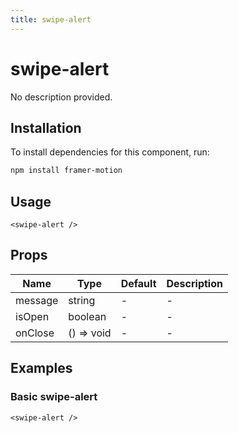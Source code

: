 ```yaml
---
title: swipe-alert
---
```


# swipe-alert

No description provided.

## Installation
To install dependencies for this component, run:
```bash
npm install framer-motion
```

## Usage
```tsx
<swipe-alert />
```

## Props
| Name      | Type     | Default | Description                 |
|-----------|----------|---------|-----------------------------|
| message | string | - | - |
| isOpen | boolean | - | - |
| onClose | () => void | - | - |

## Examples

### Basic swipe-alert
```tsx
<swipe-alert />
```

